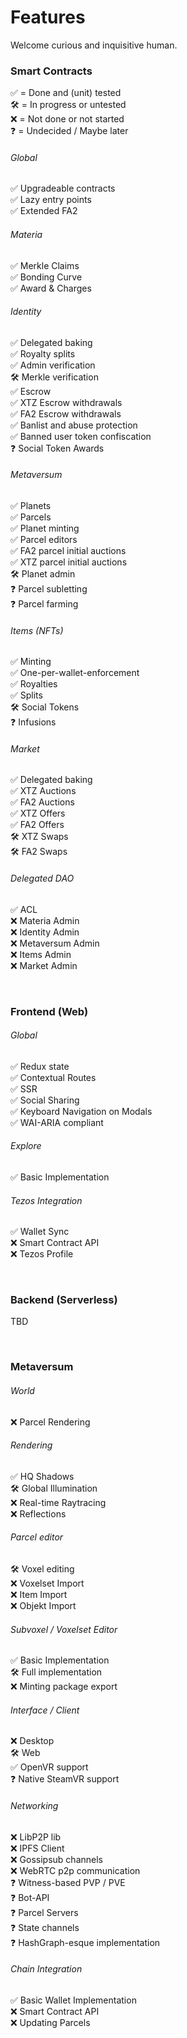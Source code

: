 # Features

Welcome curious and inquisitive human.

### Smart Contracts

✅ = Done and (unit) tested<br/>
🛠️ = In progress or untested<br/>
❌ = Not done or not started<br/>
❓ = Undecided / Maybe later<br/>

###### Global

✅ Upgradeable contracts<br/>
✅ Lazy entry points<br/>
✅ Extended FA2<br/>

###### Materia

✅ Merkle Claims<br/>
✅ Bonding Curve<br/>
✅ Award & Charges<br/>

###### Identity

✅ Delegated baking<br/>
✅ Royalty splits<br/>
✅ Admin verification<br/>
🛠️ Merkle verification<br/>
✅ Escrow<br/>
✅ XTZ Escrow withdrawals<br/>
✅ FA2 Escrow withdrawals<br/>
✅ Banlist and abuse protection<br/>
✅ Banned user token confiscation<br/>
❓ Social Token Awards<br/>

###### Metaversum

✅ Planets<br/>
✅ Parcels<br/>
✅ Planet minting<br/>
✅ Parcel editors<br/>
✅ FA2 parcel initial auctions<br/>
✅ XTZ parcel initial auctions<br/>
🛠️ Planet admin<br/>
❓ Parcel subletting<br/>
❓ Parcel farming<br/>

###### Items (NFTs)

✅ Minting<br/>
✅ One-per-wallet-enforcement<br/>
✅ Royalties<br/>
✅ Splits<br/>
🛠️ Social Tokens<br/>
❓ Infusions<br/>

###### Market

✅ Delegated baking<br/>
✅ XTZ Auctions<br/>
✅ FA2 Auctions<br/>
✅ XTZ Offers<br/>
✅ FA2 Offers<br/>
🛠️ XTZ Swaps<br/>
🛠️ FA2 Swaps<br/>

###### Delegated DAO

✅ ACL<br/>
❌ Materia Admin<br/>
❌ Identity Admin<br/>
❌ Metaversum Admin<br/>
❌ Items Admin<br/>
❌ Market Admin<br/>

<br />

### Frontend (Web)

###### Global

✅ Redux state<br/>
✅ Contextual Routes<br/>
✅ SSR<br/>
✅ Social Sharing <br/>
✅ Keyboard Navigation on Modals <br/>
✅ WAI-ARIA compliant<br/>

###### Explore

✅ Basic Implementation<br/>

###### Tezos Integration

✅ Wallet Sync<br/>
❌ Smart Contract API<br/>
❌ Tezos Profile<br/>

<br />

### Backend (Serverless)

TBD

<br />

### Metaversum

###### World

❌ Parcel Rendering<br/>

###### Rendering

✅ HQ Shadows<br/>
🛠️ Global Illumination<br/>
❌ Real-time Raytracing<br/>
❌ Reflections<br/>

###### Parcel editor

🛠️ Voxel editing<br/>
❌ Voxelset Import<br/>
❌ Item Import<br/>
❌ Objekt Import<br/>

###### Subvoxel / Voxelset Editor

✅ Basic Implementation<br/>
🛠️ Full implementation<br/>
❌ Minting package export<br/>

###### Interface / Client

❌ Desktop<br/>
🛠️ Web<br/>
✅ OpenVR support<br/>
❓ Native SteamVR support<br/>

###### Networking

❌ LibP2P lib<br/>
❌ IPFS Client<br/>
❌ Gossipsub channels<br/>
❌ WebRTC p2p communication<br/>
❓ Witness-based PVP / PVE<br/>
❓ Bot-API<br/>
❓ Parcel Servers<br/>
❓ State channels<br/>
❓ HashGraph-esque implementation<br/>

###### Chain Integration

✅ Basic Wallet Implementation<br/>
❌ Smart Contract API<br/>
❌ Updating Parcels<br/>
